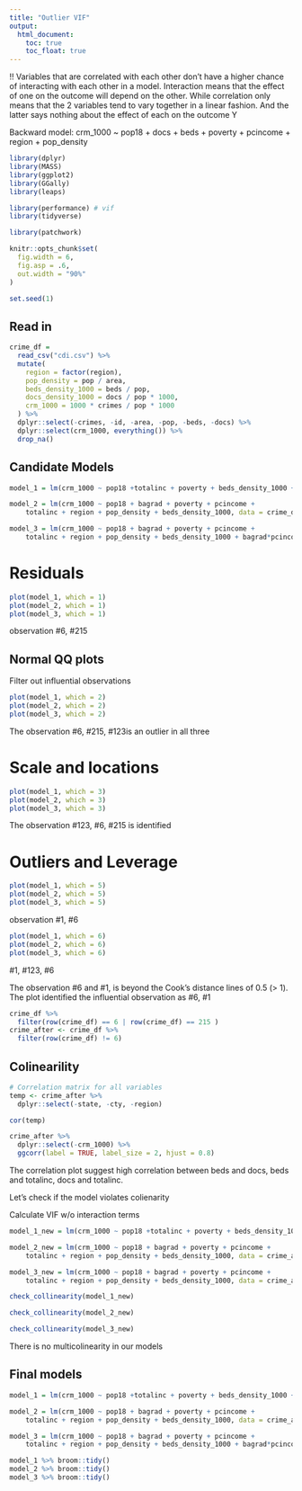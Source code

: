 ```yaml
---
title: "Outlier VIF"
output: 
  html_document:
    toc: true
    toc_float: true
---
```


!! Variables that are correlated with each other don’t have a higher chance of interacting with each other in a model. Interaction means that the effect of one on the outcome will depend on the other. While correlation only means that the 2 variables tend to vary together in a linear fashion. And the latter says nothing about the effect of each on the outcome Y

Backward model:
crm_1000 ~ pop18 + docs + beds + poverty + pcincome + region + pop_density

```r
library(dplyr)
library(MASS)
library(ggplot2)
library(GGally)
library(leaps)

library(performance) # vif
library(tidyverse)

library(patchwork)

knitr::opts_chunk$set(
  fig.width = 6,
  fig.asp = .6,
  out.width = "90%"
)

set.seed(1)
```

## Read in

```r
crime_df = 
  read_csv("cdi.csv") %>% 
  mutate(
    region = factor(region),
    pop_density = pop / area,
    beds_density_1000 = beds / pop,
    docs_density_1000 = docs / pop * 1000,
    crm_1000 = 1000 * crimes / pop * 1000
  ) %>% 
  dplyr::select(-crimes, -id, -area, -pop, -beds, -docs) %>% 
  dplyr::select(crm_1000, everything()) %>%
  drop_na()
```

## Candidate Models

```r
model_1 = lm(crm_1000 ~ pop18 +totalinc + poverty + beds_density_1000 + region + pop_density + pop18*pop_density, data = crime_df)

model_2 = lm(crm_1000 ~ pop18 + bagrad + poverty + pcincome + 
    totalinc + region + pop_density + beds_density_1000, data = crime_df)

model_3 = lm(crm_1000 ~ pop18 + bagrad + poverty + pcincome + 
    totalinc + region + pop_density + beds_density_1000 + bagrad*pcincome + bagrad*pop_density, data = crime_df)
```

# Residuals

```r
plot(model_1, which = 1)
plot(model_2, which = 1)
plot(model_3, which = 1)
```
observation #6, #215

## Normal QQ plots

Filter out influential observations

```r
plot(model_1, which = 2)
plot(model_2, which = 2)
plot(model_3, which = 2)
```

The observation #6, #215, #123is an outlier in all three

# Scale and locations

```r
plot(model_1, which = 3)
plot(model_2, which = 3)
plot(model_3, which = 3)
```
The observation #123, #6, #215 is identified

# Outliers and Leverage
```r
plot(model_1, which = 5)
plot(model_2, which = 5)
plot(model_3, which = 5)
```

observation #1, #6

```r
plot(model_1, which = 6)
plot(model_2, which = 6)
plot(model_3, which = 6)
```
 #1, #123, #6

The observation #6 and #1, is beyond the Cook’s distance lines of 0.5 (> 1). The plot identified the influential observation as #6, #1

```r
crime_df %>%
  filter(row(crime_df) == 6 | row(crime_df) == 215 )
crime_after <- crime_df %>%
  filter(row(crime_df) != 6)
```

## Colinearility

```r
# Correlation matrix for all variables
temp <- crime_after %>%
  dplyr::select(-state, -cty, -region)

cor(temp)
```



```r
crime_after %>% 
  dplyr::select(-crm_1000) %>% 
  ggcorr(label = TRUE, label_size = 2, hjust = 0.8)
```

The correlation plot suggest high correlation between beds and docs, beds and totalinc, docs and totalinc. 

Let's check if the model violates colienarity

Calculate VIF w/o interaction terms
```r
model_1_new = lm(crm_1000 ~ pop18 +totalinc + poverty + beds_density_1000 + region + pop_density, data = crime_after)

model_2_new = lm(crm_1000 ~ pop18 + bagrad + poverty + pcincome + 
    totalinc + region + pop_density + beds_density_1000, data = crime_after)

model_3_new = lm(crm_1000 ~ pop18 + bagrad + poverty + pcincome + 
    totalinc + region + pop_density + beds_density_1000, data = crime_after)

check_collinearity(model_1_new)

check_collinearity(model_2_new)

check_collinearity(model_3_new)
```

There is no multicolinearity in our models

## Final models

```r
model_1 = lm(crm_1000 ~ pop18 +totalinc + poverty + beds_density_1000 + region + pop_density + pop18*pop_density, data = crime_after)

model_2 = lm(crm_1000 ~ pop18 + bagrad + poverty + pcincome + 
    totalinc + region + pop_density + beds_density_1000, data = crime_after)

model_3 = lm(crm_1000 ~ pop18 + bagrad + poverty + pcincome + 
    totalinc + region + pop_density + beds_density_1000 + bagrad*pcincome + bagrad*pop_density, data = crime_after)

model_1 %>% broom::tidy()
model_2 %>% broom::tidy()
model_3 %>% broom::tidy()
```


```r

```





